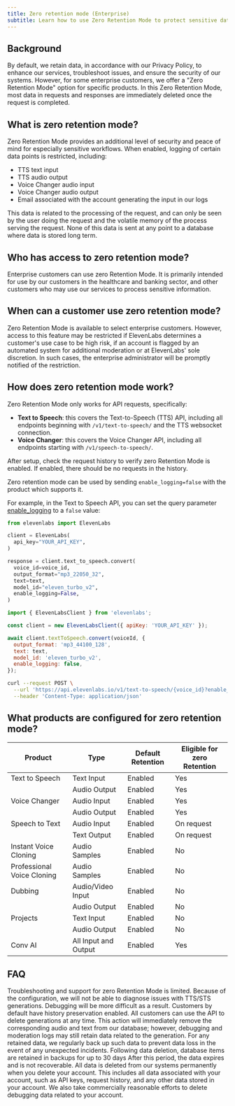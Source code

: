 ```yaml
---
title: Zero retention mode (Enterprise)
subtitle: Learn how to use Zero Retention Mode to protect sensitive data.
---
```


## Background

By default, we retain data, in accordance with our Privacy Policy, to enhance our services, troubleshoot issues, and ensure the security of our systems. However, for some enterprise customers, we offer a "Zero Retention Mode" option for specific products. In this Zero Retention Mode, most data in requests and responses are immediately deleted once the request is completed.

## What is zero retention mode?

Zero Retention Mode provides an additional level of security and peace of mind for especially sensitive workflows. When enabled, logging of certain data points is restricted, including:

- TTS text input
- TTS audio output
- Voice Changer audio input
- Voice Changer audio output
- Email associated with the account generating the input in our logs

This data is related to the processing of the request, and can only be seen by the user doing the request and the volatile memory of the process serving the request. None of this data is sent at any point to a database where data is stored long term.

## Who has access to zero retention mode?

Enterprise customers can use zero Retention Mode. It is primarily intended for use by our customers in the healthcare and banking sector, and other customers who may use our services to process sensitive information.

## When can a customer use zero retention mode?

Zero Retention Mode is available to select enterprise customers. However, access to this feature may be restricted if ElevenLabs determines a customer's use case to be high risk, if an account is flagged by an automated system for additional moderation or at ElevenLabs' sole discretion. In such cases, the enterprise administrator will be promptly notified of the restriction.

## How does zero retention mode work?

Zero Retention Mode only works for API requests, specifically:

- **Text to Speech**: this covers the Text-to-Speech (TTS) API, including all endpoints beginning with `/v1/text-to-speech/` and the TTS websocket connection.
- **Voice Changer**: this covers the Voice Changer API, including all endpoints starting with `/v1/speech-to-speech/`.

After setup, check the request history to verify zero Retention Mode is enabled. If enabled, there should be no requests in the history.

Zero retention mode can be used by sending `enable_logging=false` with the product which supports it.

For example, in the Text to Speech API, you can set the query parameter [enable_logging](https://elevenlabs.io/docs/api-reference/text-to-speech#parameter-enable-logging) to a `false` value:

<CodeBlocks>

```python title="Python" {12}
from elevenlabs import ElevenLabs

client = ElevenLabs(
  api_key="YOUR_API_KEY",
)

response = client.text_to_speech.convert(
  voice_id=voice_id,
  output_format="mp3_22050_32",
  text=text,
  model_id="eleven_turbo_v2",
  enable_logging=False,
)

```

```javascript title="JavaScript" {9}
import { ElevenLabsClient } from 'elevenlabs';

const client = new ElevenLabsClient({ apiKey: 'YOUR_API_KEY' });

await client.textToSpeech.convert(voiceId, {
  output_format: 'mp3_44100_128',
  text: text,
  model_id: 'eleven_turbo_v2',
  enable_logging: false,
});
```

```bash title="cURL"
curl --request POST \
  --url 'https://api.elevenlabs.io/v1/text-to-speech/{voice_id}?enable_logging=false' \
  --header 'Content-Type: application/json'
```

</CodeBlocks>

## What products are configured for zero retention mode?

| Product                    | Type                 | Default Retention | Eligible for zero Retention |
| -------------------------- | -------------------- | ----------------- | --------------------------- |
| Text to Speech             | Text Input           | Enabled           | Yes                         |
|                            | Audio Output         | Enabled           | Yes                         |
| Voice Changer              | Audio Input          | Enabled           | Yes                         |
|                            | Audio Output         | Enabled           | Yes                         |
| Speech to Text             | Audio Input          | Enabled           | On request                  |
|                            | Text Output          | Enabled           | On request                  |
| Instant Voice Cloning      | Audio Samples        | Enabled           | No                          |
| Professional Voice Cloning | Audio Samples        | Enabled           | No                          |
| Dubbing                    | Audio/Video Input    | Enabled           | No                          |
|                            | Audio Output         | Enabled           | No                          |
| Projects                   | Text Input           | Enabled           | No                          |
|                            | Audio Output         | Enabled           | No                          |
| Conv AI                    | All Input and Output | Enabled           | Yes                         |

## FAQ

<AccordionGroup>
  <Accordion title="What are some limitations of zero retention mode?" default>
    Troubleshooting and support for zero Retention Mode is limited. Because of the configuration, we
    will not be able to diagnose issues with TTS/STS generations. Debugging will be more difficult
    as a result.
  </Accordion>
  <Accordion title="How does retention work if zero retention mode is not active?">
    Customers by default have history preservation enabled. All customers can use the API to delete
    generations at any time. This action will immediately remove the corresponding audio and text
    from our database; however, debugging and moderation logs may still retain data related to the
    generation.
  </Accordion>
  <Accordion title="Data backup (When zero retention mode is not used)">
    For any retained data, we regularly back up such data to prevent data loss in the event of any
    unexpected incidents. Following data deletion, database items are retained in backups for up to
    30 days After this period, the data expires and is not recoverable.
  </Accordion>
  <Accordion title="Account deletion (When zero retention mode is not used)">
    All data is deleted from our systems permanently when you delete your account. This includes all
    data associated with your account, such as API keys, request history, and any other data stored
    in your account. We also take commercially reasonable efforts to delete debugging data related
    to your account.
  </Accordion>
</AccordionGroup>
